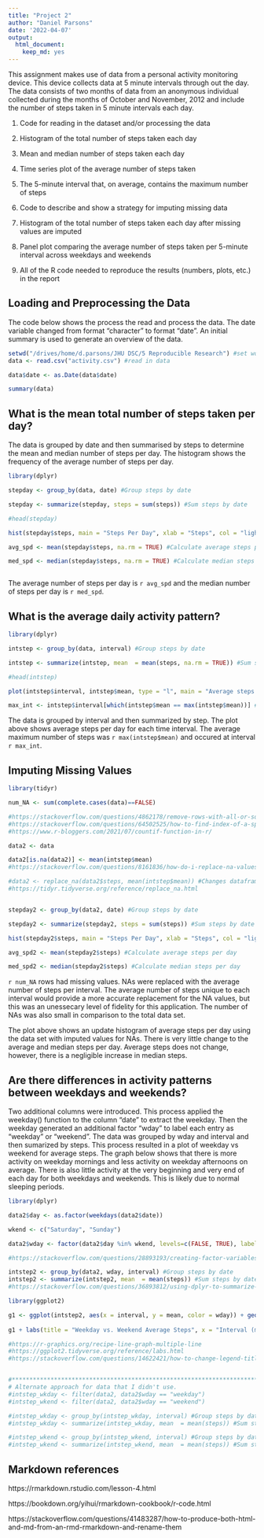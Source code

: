 ```yaml
---
title: "Project 2"
author: "Daniel Parsons"
date: '2022-04-07'
output:
  html_document: 
    keep_md: yes
---
```


This assignment makes use of data from a personal activity monitoring device. This device collects data at 5 minute intervals through out the day. The data consists of two months of data from an anonymous individual collected during the months of October and November, 2012 and include the number of steps taken in 5 minute intervals each day.

1. Code for reading in the dataset and/or processing the data

2. Histogram of the total number of steps taken each day

3. Mean and median number of steps taken each day

4. Time series plot of the average number of steps taken

5. The 5-minute interval that, on average, contains the maximum number of steps

6. Code to describe and show a strategy for imputing missing data

7. Histogram of the total number of steps taken each day after missing values are imputed

8. Panel plot comparing the average number of steps taken per 5-minute interval across weekdays and weekends

9. All of the R code needed to reproduce the results (numbers, plots, etc.) in the report


## Loading and Preprocessing the Data

The code below shows the process the read and process the data. The date variable changed from format "character" to format "date". An initial summary is used to generate an overview of the data.  

```r
setwd("/drives/home/d.parsons/JHU DSC/5 Reproducible Research") #set working directory
data <- read.csv("activity.csv") #read in data

data$date <- as.Date(data$date)

summary(data)

```


## What is the mean total number of steps taken per day?

The data is grouped by date and then summarised by steps to determine the mean and median number of steps per day. The histogram shows the frequency of the average number of steps per day. 

```r

library(dplyr)

stepday <- group_by(data, date) #Group steps by date

stepday <- summarize(stepday, steps = sum(steps)) #Sum steps by date

#head(stepday) 

hist(stepday$steps, main = "Steps Per Day", xlab = "Steps", col = "lightblue") #Make histogram of steps per day. 

avg_spd <- mean(stepday$steps, na.rm = TRUE) #Calculate average steps per day

med_spd <- median(stepday$steps, na.rm = TRUE) #Calculate median steps per day



```
The average number of steps per day is `r avg_spd` and the median number of steps per day is `r med_spd`.

## What is the average daily activity pattern?

```r

library(dplyr)

intstep <- group_by(data, interval) #Group steps by date

intstep <- summarize(intstep, mean  = mean(steps, na.rm = TRUE)) #Sum steps by date

#head(intstep)

plot(intstep$interval, intstep$mean, type = "l", main = "Average steps by interval", xlab = "Interval (minutes)", ylab = "Steps", col = "blue")

max_int <- intstep$interval[which(intstep$mean == max(intstep$mean))] #Find interval of max steps

```

The data is grouped by interval and then summarized by step. The plot above shows average steps per day for each time interval. The average maximum number of steps was `r max(intstep$mean)` and occured at interval `r max_int`. 

## Imputing Missing Values

```r

library(tidyr)

num_NA <- sum(complete.cases(data)==FALSE)

#https://stackoverflow.com/questions/4862178/remove-rows-with-all-or-some-nas-missing-values-in-data-frame
#https://stackoverflow.com/questions/64502525/how-to-find-index-of-a-specific-value-in-a-dataframe-r
#https://www.r-bloggers.com/2021/07/countif-function-in-r/

data2 <- data

data2[is.na(data2)] <- mean(intstep$mean)
#https://stackoverflow.com/questions/8161836/how-do-i-replace-na-values-with-zeros-in-an-r-dataframe

#data2 <- replace_na(data2$steps, mean(intstep$mean)) #Changes dataframe to list
#https://tidyr.tidyverse.org/reference/replace_na.html


stepday2 <- group_by(data2, date) #Group steps by date

stepday2 <- summarize(stepday2, steps = sum(steps)) #Sum steps by date

hist(stepday2$steps, main = "Steps Per Day", xlab = "Steps", col = "lightblue") #Make histogram of steps per day. 

avg_spd2 <- mean(stepday2$steps) #Calculate average steps per day

med_spd2 <- median(stepday2$steps) #Calculate median steps per day

```

`r num_NA` rows had missing values. NAs were replaced with the average number of steps per interval. The average number of steps unique to each interval would provide a more accurate replacement for the NA values, but this was an unessecary level of fidelity for this application. The number of NAs was also small in comparison to the total data set. 

The plot above shows an update histogram of average steps per day using the data set with imputed values for NAs. There is very little change to the average and median steps per day. Average steps does not change, however, there is a negligible increase in median steps.

## Are there differences in activity patterns between weekdays and weekends?

Two additional columns were introduced. This process applied the weekday() function to the column "date" to extract the weekday. Then the weekday generated an additional factor "wday" to label each entry as "weekday" or "weekend". The data was grouped by wday and interval and then sumarized by steps. This process resulted in a plot of weekday vs weekend for average steps. The graph below shows that there is more activity on weekday mornings and less activity on weekday afternoons on average. There is also little activity at the very beginning and very end of each day for both weekdays and weekends. This is likely due to normal sleeping periods. 

```r

library(dplyr)

data2$day <- as.factor(weekdays(data2$date))

wkend <- c("Saturday", "Sunday")

data2$wday <- factor(data2$day %in% wkend, levels=c(FALSE, TRUE), labels=c('weekday', 'weekend'))

#https://stackoverflow.com/questions/28893193/creating-factor-variables-weekend-and-weekday-from-date

intstep2 <- group_by(data2, wday, interval) #Group steps by date
intstep2 <- summarize(intstep2, mean  = mean(steps)) #Sum steps by date
#https://stackoverflow.com/questions/36893812/using-dplyr-to-summarize-by-multiple-groups

library(ggplot2)

g1 <- ggplot(intstep2, aes(x = interval, y = mean, color = wday)) + geom_line() #plot base graph
  
g1 + labs(title = "Weekday vs. Weekend Average Steps", x = "Interval (minutes)", y = "Average Steps", color = "Day") #add titles

#https://r-graphics.org/recipe-line-graph-multiple-line
#https://ggplot2.tidyverse.org/reference/labs.html
#https://stackoverflow.com/questions/14622421/how-to-change-legend-title-in-ggplot


#**************************************************************************************************
# Alternate approach for data that I didn't use. 
#intstep_wkday <- filter(data2, data2$wday == "weekday")
#intstep_wkend <- filter(data2, data2$wday == "weekend")

#intstep_wkday <- group_by(intstep_wkday, interval) #Group steps by date
#intstep_wkday <- summarize(intstep_wkday, mean  = mean(steps)) #Sum steps by date

#intstep_wkend <- group_by(intstep_wkend, interval) #Group steps by date
#intstep_wkend <- summarize(intstep_wkend, mean  = mean(steps)) #Sum steps by date

```

## Markdown references

https://rmarkdown.rstudio.com/lesson-4.html

https://bookdown.org/yihui/rmarkdown-cookbook/r-code.html

https://stackoverflow.com/questions/41483287/how-to-produce-both-html-and-md-from-an-rmd-rmarkdown-and-rename-them


